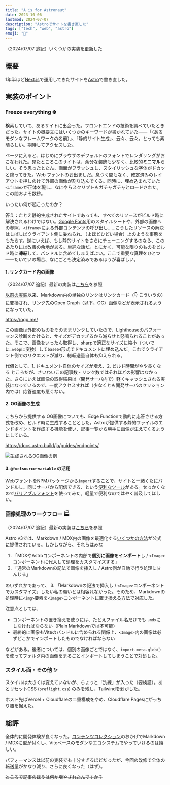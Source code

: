 ```yaml
---
title: "A is for Astronaut"
date: 2023-10-06
lastmod: 2024-07-07
description: "Astroでサイトを書き直した"
tags: ["tech", "web", "astro"]
emoji: "🚀"
---
```


（2024/07/07 追記）いくつかの実装を[更新](/blog/posts/blog-astro-2024)した

## 概要

1年半ほど[Next.js](https://nextjs.org/)で運用してきたサイトを[Astro](https://astro.build)で書き直した。

## 実装のポイント

### Freeze everything :snowflake:

検索していて、あるサイトに出会った。フロントエンドの技術を調べていたときだった。サイトの概要文にはいくつかのキーワードが書かれていた——「（あるモダンなフレームワークの名前）」、「静的サイト生成」、云々、云々。とっても素晴らしい。期待してアクセスした。

ページに入ると、はじめにブラウザのデフォルトのフォントでレンダリングがおこなわれた。見たところこのサイトは、余分な装飾も少なく、比較的**ミニマル**らしい。そう思ったとたん、画面がフラッシュし、スタイリッシュな字体がドカッと降ってきた。Web フォントのお出ましだ。息つく間もなく、確定済みのレイアウトを押しのけて外部の画像が割り込んでくる。同時に、埋め込まれていた`<iframe>`が正体を現し、なにやらスクリプトもガチャガチャとロードされた。この間およそ数秒。

いったい何が起こったのか？

答え：たとえ静的生成されたサイトであっても、すべてのリソースがビルド時に解決されるわけではない。[Google Fonts](https://fonts.google.com/)用のスタイルシートや、外部の画像への参照、`<iframe>`による外部コンテンツの呼び出し……こうしたリソースの解決はしばしばクライアント側に委ねられ、（よほどひどい場合）上のような事態をもたらす。逆にいえば、もし静的サイトをさらにチューニングするのなら、このあたりには改善の余地がある。単純な話だ。とにかく、可能な限りのものをビルド時に**凍結**して、バンドルに含めてしまえばよい。ここで重要な真理をひとつ——たいていの場合、なにごとも決定済みであるほうが喜ばしい。

#### 1. リンクカード内の画像

（2024/07/07 追記）最新の実装は[こちら](/blog/posts/blog-astro-2024#リンクカード内の画像の取り扱い変更)を参照

[以前の実装](/blog/posts/blog-renewal)以来、Markdown内の単独のリンクはリンクカード（:point_down: こういうの）に変換され、リンク先のOpen Graph（以下、OG）画像などが表示されるようになっていた。

https://ogp.me/

この画像は外部のものをそのままリンクしていたので、[Lighthouse](https://developer.chrome.com/ja/docs/lighthouse/)のパフォーマンス診断をかけると、サイズがデカすぎるから減らせと怒鳴られることがあった。そこで、画像をいったん取得し、[sharp](https://sharp.pixelplumbing.com/)で適正なサイズに縮小（ついでに`.webp`に変換）して`base64`形式でドキュメントに埋め込んだ。これでクライアント側でのリクエストが減り、総転送量自体も抑えられる。

代償として、1. ドキュメント自体のサイズが増え、2. ビルド時間がやや長くなる ところだが、さいわいこの記事数・リンク数ではそれほどの影響はなかった。さらにいえば画像の取得結果は（開発サーバ内で）軽くキャッシュされる実装になっているので、一度アクセスすれば（少なくとも開発サーバのセッション内では）応答速度も悪くない。

#### 2. OG画像の生成

こちらから提供する OG画像についても、Edge Functionで動的に応答させる方式を改め、ビルド時に生成することとした。Astroが提供する静的ファイルのエンドポイントを作成する機能を使い、記事一覧から勝手に画像が生えてくるようにしている。

https://docs.astro.build/ja/guides/endpoints/

![生成されるOG画像の例](../../assets/image/linux-tools-2022.png)

#### 3. `@fontsource-variable` の活用

WebフォントをNPMパッケージから`import`することで、サイトと一緒くたにバンドルし、同じサーバから配信できる、という[便利なツール](https://fontsource.org/)がある。せっかくなので[バリアブルフォント](https://developer.mozilla.org/ja/docs/Web/CSS/CSS_fonts/Variable_fonts_guide)を使ってみた。軽量で便利なのではやく普及してほしい。

### 画像処理のワークフロー :factory:

（2024/07/07 追記）最新の実装は[こちら](/blog/posts/blog-astro-2024#画像処理の簡素化レスポンシブ対応)を参照

Astro v3では、Markdown / MDX内の画像を最適化する[いくつかの方法](https://docs.astro.build/ja/guides/images/)が公式に提供されている。しかしながら、それらはみな

1. 「MDXやAstroコンポーネントの内部で**個別に画像をインポート**し / `<Image>`コンポーネントに代入して処理をカスタマイズする」
2. 「通常のMarkdownの記法で画像を挿入し / Astro側が自動で行う処理に甘んじる」

のいずれかであって、 3. 「Markdownの記法で挿入し / `<Image>`コンポーネントでカスタマイズ」したい私の願いとは相容れなかった。そのため、Markdownの処理時に`<img>`要素を`<Image>`コンポーネントに[置き換える](https://docs.astro.build/ja/guides/markdown-content/#%E3%82%AB%E3%82%B9%E3%82%BF%E3%83%A0%E3%82%B3%E3%83%B3%E3%83%9D%E3%83%BC%E3%83%8D%E3%83%B3%E3%83%88%E3%82%92html%E8%A6%81%E7%B4%A0%E3%81%AB%E5%89%B2%E3%82%8A%E5%BD%93%E3%81%A6%E3%82%8B)方法で対応した。

注意点としては、

- コンポーネントの置き換えを使うには、たとえファイル名だけでも `.mdx`にしなければならない（Plain Markdownでは不可能）
- 最終的に画像もViteのバンドルに含められる関係上、`<Image>`内の画像は必ずどこかでインポートしたものでなければならない

などがある。後者については、個別の画像ごとではなく、`import.meta.glob()`を使ってフォルダ内の画像をまるごとインポートしてしまうことで対処した。

### スタイル面・その他 :sparkles:

スタイルは大きくは変えていないが、ちょっと「洗練」が入った（要検証）。あとリセットCSS (`preflight.css`) のみを残し、Tailwindを剥がした。

ホスト先はVercel + Cloudflareの二重構成をやめ、Cloudflare Pagesにがっちり腰を据えた。

## 総評

全体的に開発体験が良くなった。[コンテンツコレクション](https://docs.astro.build/ja/guides/content-collections/)のおかげでMarkdown / MDXに型が付くし、Viteベースのモダンなエコシステムでやっていけるのは嬉しい。

パフォーマンスは以前の実装でも十分すぎるほどだったが、今回の改修で全体の転送量がかなり減り、さらに良くなった（はず）。

~~ところで記事のほうは何か増やされたんですか？~~
